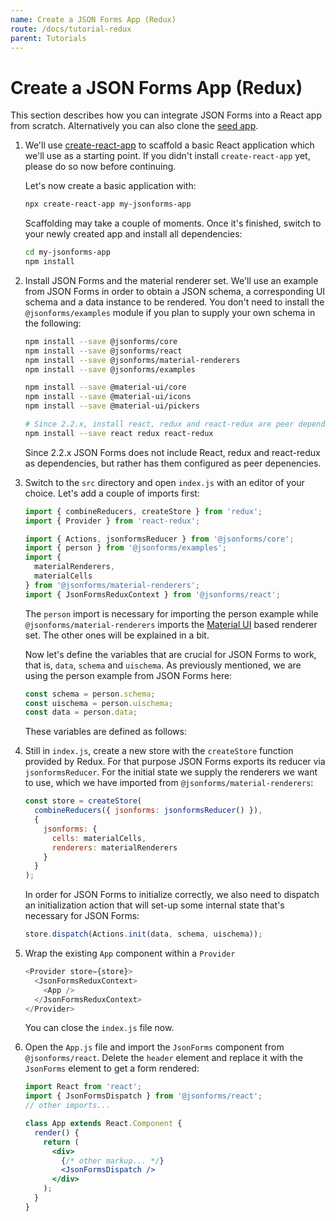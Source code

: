 ```yaml
---
name: Create a JSON Forms App (Redux)
route: /docs/tutorial-redux
parent: Tutorials
---
```



# Create a JSON Forms App (Redux)

This section describes how you can integrate JSON Forms into a React app from scratch.
Alternatively you can also clone the [seed app](https://github.com/eclipsesource/jsonforms-react-seed).

1. We'll use [create-react-app](https://github.com/facebookincubator/create-react-app) to scaffold a basic React application which we'll use as a starting point.
   If you didn't install `create-react-app` yet, please do so now before continuing.

   Let's now create a basic application with:

   ```bash
   npx create-react-app my-jsonforms-app
   ```

   Scaffolding may take a couple of moments. Once it's finished, switch to your newly created app and
   install all dependencies:

   ```bash
   cd my-jsonforms-app
   npm install
   ```

2. Install JSON Forms and the material renderer set. We'll use an example from JSON Forms in order to obtain
   a JSON schema, a corresponding UI schema and a data instance to be rendered. You don't need to install
   the `@jsonforms/examples` module if you plan to supply your own schema in the following:

   ```bash
   npm install --save @jsonforms/core
   npm install --save @jsonforms/react
   npm install --save @jsonforms/material-renderers
   npm install --save @jsonforms/examples

   npm install --save @material-ui/core
   npm install --save @material-ui/icons
   npm install --save @material-ui/pickers

   # Since 2.2.x, install react, redux and react-redux are peer dependencies
   npm install --save react redux react-redux
   ```

   Since 2.2.x JSON Forms does not include React, redux and react-redux as dependencies, but rather has them
   configured as peer depenencies.

3. Switch to the `src` directory and open `index.js` with an editor of your choice.
   Let's add a couple of imports first:

   ```javascript
   import { combineReducers, createStore } from 'redux';
   import { Provider } from 'react-redux';

   import { Actions, jsonformsReducer } from '@jsonforms/core';
   import { person } from '@jsonforms/examples';
   import {
     materialRenderers,
     materialCells
   } from '@jsonforms/material-renderers';
   import { JsonFormsReduxContext } from '@jsonforms/react';
   ```

   The `person` import is necessary for importing the person example
   while `@jsonforms/material-renderers` imports the
   [Material UI](https://material-ui.com) based
   renderer set. The other ones will be explained in a bit.

   Now let's define the variables that are crucial for JSON Forms to work,
   that is, `data`, `schema` and `uischema`. As previously mentioned, we are
   using the person example from JSON Forms here:

   ```javascript
   const schema = person.schema;
   const uischema = person.uischema;
   const data = person.data;
   ```

   These variables are defined as follows:

   <PersonVars />

4. Still in `index.js`, create a new store with the `createStore` function provided by Redux.
   For that purpose JSON Forms exports its reducer via `jsonformsReducer`. For the initial state we supply
   the renderers we want to use, which we have imported from `@jsonforms/material-renderers`:

   ```javascript
   const store = createStore(
     combineReducers({ jsonforms: jsonformsReducer() }),
     {
       jsonforms: {
         cells: materialCells,
         renderers: materialRenderers
       }
     }
   );
   ```

   In order for JSON Forms to initialize correctly, we also need to dispatch an initialization action that will
   set-up some internal state that's necessary for JSON Forms:

   ```javascript
   store.dispatch(Actions.init(data, schema, uischema));
   ```

5. Wrap the existing `App` component within a `Provider`

   ```javascript
   <Provider store={store}>
     <JsonFormsReduxContext>
       <App />
     </JsonFormsReduxContext>
   </Provider>
   ```

   You can close the <code>index.js</code> file now.

6. Open the `App.js` file and import the `JsonForms` component from `@jsonforms/react`.
   Delete the `header` element and replace it with the `JsonForms` element
   to get a form rendered:

   ```jsx
   import React from 'react';
   import { JsonFormsDispatch } from '@jsonforms/react';
   // other imports...

   class App extends React.Component {
     render() {
       return (
         <div>
           {/* other markup... */}
           <JsonFormsDispatch />
         </div>
       );
     }
   }
   ```
